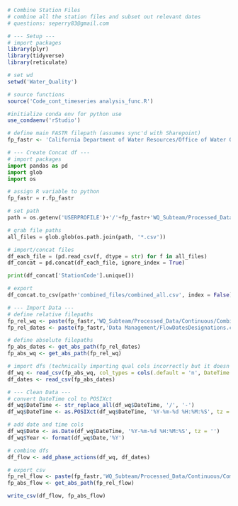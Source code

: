 ```r
# Combine Station Files
# combine all the station files and subset out relevant dates
# questions: seperry83@gmail.com
```

```r
# --- Setup ---
# import packages
library(plyr)
library(tidyverse)
library(reticulate)

# set wd
setwd('Water_Quality')

# source functions
source('Code_cont_timeseries analysis_func.R')

#initialize conda env for python use
use_condaenv('rStudio')

# define main FASTR filepath (assumes sync'd with Sharepoint)
fp_fastr <- 'California Department of Water Resources/Office of Water Quality and Estuarine Ecology - North Delta Flow Action/'
```

```python
# --- Create Concat df ---
# import packages
import pandas as pd
import glob
import os

# assign R variable to python
fp_fastr = r.fp_fastr

# set path
path = os.getenv('USERPROFILE')+'/'+fp_fastr+'WQ_Subteam/Processed_Data/Continuous/'

# grab file paths
all_files = glob.glob(os.path.join(path, '*.csv'))

# import/concat files
df_each_file = (pd.read_csv(f, dtype = str) for f in all_files)
df_concat = pd.concat(df_each_file, ignore_index = True)

print(df_concat['StationCode'].unique())

# export
df_concat.to_csv(path+'combined_files/combined_all.csv', index = False)
```

```r
# --- Import Data ---
# define relative filepaths 
fp_rel_wq <- paste(fp_fastr,'WQ_Subteam/Processed_Data/Continuous/Combined_Files/combined_all.csv', sep = '')
fp_rel_dates <- paste(fp_fastr,'Data Management/FlowDatesDesignations.csv', sep = '')

# define absolute filepaths
fp_abs_dates <- get_abs_path(fp_rel_dates)
fp_abs_wq <- get_abs_path(fp_rel_wq)

# import dfs (technically importing qual cols incorrectly but it doesn't matter)
df_wq <- read_csv(fp_abs_wq, col_types = cols(.default = 'n', DateTime = 'c', StationCode = 'c'))
df_dates <- read_csv(fp_abs_dates)

# --- Clean Data ---
# convert DateTime col to POSIXct
df_wq$DateTime <- str_replace_all(df_wq$DateTime, '/', '-')
df_wq$DateTime <- as.POSIXct(df_wq$DateTime, '%Y-%m-%d %H:%M:%S', tz = '')

# add date and time cols
df_wq$Date <- as.Date(df_wq$DateTime, '%Y-%m-%d %H:%M:%S', tz = '')
df_wq$Year <- format(df_wq$Date,'%Y')

# combine dfs
df_flow <- add_phase_actions(df_wq, df_dates)

# export csv
fp_rel_flow <- paste(fp_fastr,'WQ_Subteam/Processed_Data/Continuous/Combined_Files/combined_flow.csv', sep = '')
fp_abs_flow <- get_abs_path(fp_rel_flow)

write_csv(df_flow, fp_abs_flow)
```
